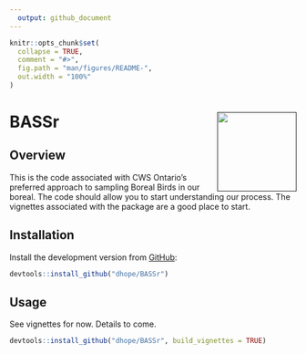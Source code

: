 ```yaml
---
  output: github_document
---
```


  <!-- README.md is generated from README.Rmd. Please edit that file -->

```r
knitr::opts_chunk$set(
  collapse = TRUE,
  comment = "#>",
  fig.path = "man/figures/README-",
  out.width = "100%"
)
```

# BASSr <a href=''><img src='BASSr.png' align="right" height="139" /></a>



## Overview
This is the code associated with CWS Ontario's preferred approach to sampling Boreal Birds in our boreal. The code should allow you to start understanding our process. The vignettes associated with the package are a good place to start.


## Installation


Install the development version from [GitHub](https://github.com/):

```r
devtools::install_github("dhope/BASSr")
```


## Usage

See vignettes for now. Details to come.

```r
devtools::install_github("dhope/BASSr", build_vignettes = TRUE)
```





